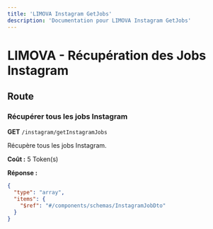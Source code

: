 ```yaml
---
title: 'LIMOVA Instagram GetJobs'
description: 'Documentation pour LIMOVA Instagram GetJobs'
---
```


# LIMOVA - Récupération des Jobs Instagram

## Route

### Récupérer tous les jobs Instagram
**GET** `/instagram/getInstagramJobs`

Récupère tous les jobs Instagram.

**Coût :** 5 Token(s)

**Réponse :**
```json
{
  "type": "array",
  "items": {
    "$ref": "#/components/schemas/InstagramJobDto"
  }
}
``` 
